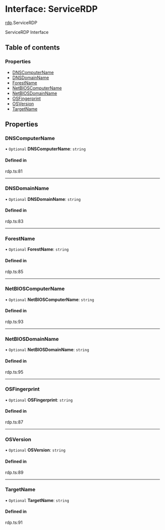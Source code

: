 # Interface: ServiceRDP

[rdp](/templates/protocols/javascript/modules/rdp).ServiceRDP

ServiceRDP Interface

## Table of contents

### Properties

- [DNSComputerName](/templates/protocols/javascript/modules/rdp.ServiceRDP#dnscomputername)
- [DNSDomainName](/templates/protocols/javascript/modules/rdp.ServiceRDP#dnsdomainname)
- [ForestName](/templates/protocols/javascript/modules/rdp.ServiceRDP#forestname)
- [NetBIOSComputerName](/templates/protocols/javascript/modules/rdp.ServiceRDP#netbioscomputername)
- [NetBIOSDomainName](/templates/protocols/javascript/modules/rdp.ServiceRDP#netbiosdomainname)
- [OSFingerprint](/templates/protocols/javascript/modules/rdp.ServiceRDP#osfingerprint)
- [OSVersion](/templates/protocols/javascript/modules/rdp.ServiceRDP#osversion)
- [TargetName](/templates/protocols/javascript/modules/rdp.ServiceRDP#targetname)

## Properties

### DNSComputerName

• `Optional` **DNSComputerName**: `string`

#### Defined in

rdp.ts:81

___

### DNSDomainName

• `Optional` **DNSDomainName**: `string`

#### Defined in

rdp.ts:83

___

### ForestName

• `Optional` **ForestName**: `string`

#### Defined in

rdp.ts:85

___

### NetBIOSComputerName

• `Optional` **NetBIOSComputerName**: `string`

#### Defined in

rdp.ts:93

___

### NetBIOSDomainName

• `Optional` **NetBIOSDomainName**: `string`

#### Defined in

rdp.ts:95

___

### OSFingerprint

• `Optional` **OSFingerprint**: `string`

#### Defined in

rdp.ts:87

___

### OSVersion

• `Optional` **OSVersion**: `string`

#### Defined in

rdp.ts:89

___

### TargetName

• `Optional` **TargetName**: `string`

#### Defined in

rdp.ts:91
